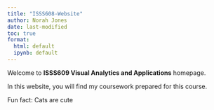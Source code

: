 ```yaml
---
title: "ISSS608-Website"
author: Norah Jones
date: last-modified
toc: true
format: 
  html: default
  ipynb: default
---
```


Welcome to **ISSS609 Visual Analytics and Applications** homepage.

In this website, you will find my coursework prepared for this course.

Fun fact: Cats are cute
